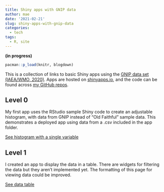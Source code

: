 ```yaml
---
title: Shiny apps with GNIP data
author: mae
date: '2021-02-21'
slug: shiny-apps-with-gnip-data
categories:
  - tech
tags:
  - R, site
---
```


**(in progress)**

```r
pacman::p_load(knitr, blogdown)
```

This is a collection of links to basic Shiny apps using the [GNIP data set (IAEA/WMO, 2020)](https://nucleus.iaea.org/wiser). Apps are hosted on [shinyapps.io](shinyapps.io), and the code can be found across [my GitHub repos](github.com/saslaw).

## Level 0

My first app uses the RStudio sample Shiny code to create an adjustable histogram, with data from GNIP instead of "Old Faithful" sample data. This demonstrates a deployed app using data from a .csv included in the app folder. 

[See histogram with a single variable](https://saslaw.shinyapps.io/GNIP-Level0/)

## Level 1

I created an app to display the data in a table. There are widgets for filtering the data but they aren't implemented yet. The formatting of this page for viewing data could be improved. 

[See data table](https://saslaw.shinyapps.io/GNIP-table/)
